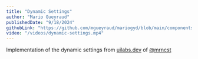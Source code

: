 ```yaml
---
title: "Dynamic Settings"
author: "Mario Gueyraud"
publishedDate: "9/18/2024"
githubLink: "https://github.com/mgueyraud/mariogyd/blob/main/components/lab/DynamicSettings.tsx"
video: "/videos/dynamic-settings.mp4"
---
```


Implementation of the dynamic settings from [uilabs.dev](https://www.uilabs.dev/) of [@mrncst](https://twitter.com/mrncst)

<DynamicSettings />
